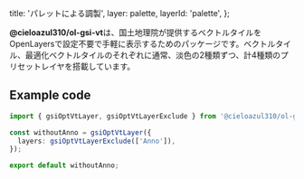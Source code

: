 
  title: 'パレットによる調製',
  layer: palette,
  layerId: 'palette',
};

**@cieloazul310/ol-gsi-vt**は、国土地理院が提供するベクトルタイルを OpenLayersで設定不要で手軽に表示するためのパッケージです。ベクトルタイル、最適化ベクトルタイルのそれぞれに通常、淡色の2種類ずつ、計4種類のプリセットレイヤを搭載しています。

## Example code

```ts
import { gsiOptVtLayer, gsiOptVtLayerExclude } from '@cieloazul310/ol-gsi-vt';

const withoutAnno = gsiOptVtLayer({
  layers: gsiOptVtLayerExclude(['Anno']),
});

export default withoutAnno;
```


